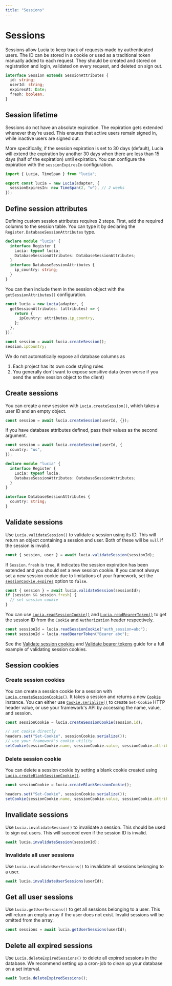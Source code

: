 ```yaml
---
title: "Sessions"
---
```


# Sessions

Sessions allow Lucia to keep track of requests made by authenticated users. The ID can be stored in a cookie or used as a traditional token manually added to each request. They should be created and stored on registration and login, validated on every request, and deleted on sign out.

```ts
interface Session extends SessionAttributes {
  id: string;
  userId: string;
  expiresAt: Date;
  fresh: boolean;
}
```

## Session lifetime

Sessions do not have an absolute expiration. The expiration gets extended whenever they're used. This ensures that active users remain signed in, while inactive users are signed out.

More specifically, if the session expiration is set to 30 days (default), Lucia will extend the expiration by another 30 days when there are less than 15 days (half of the expiration) until expiration. You can configure the expiration with the `sessionExpiresIn` configuration.

```ts
import { Lucia, TimeSpan } from "lucia";

export const lucia = new Lucia(adapter, {
  sessionExpiresIn: new TimeSpan(2, "w"), // 2 weeks
});
```

## Define session attributes

Defining custom session attributes requires 2 steps. First, add the required columns to the session table. You can type it by declaring the `Register.DatabaseSessionAttributes` type.

```ts
declare module "lucia" {
  interface Register {
    Lucia: typeof lucia;
    DatabaseSessionAttributes: DatabaseSessionAttributes;
  }
  interface DatabaseSessionAttributes {
    ip_country: string;
  }
}
```

You can then include them in the session object with the `getSessionAttributes()` configuration.

```ts
const lucia = new Lucia(adapter, {
  getSessionAttributes: (attributes) => {
    return {
      ipCountry: attributes.ip_country,
    };
  },
});

const session = await lucia.createSession();
session.ipCountry;
```

We do not automatically expose all database columns as

1. Each project has its own code styling rules
2. You generally don't want to expose sensitive data (even worse if you send the entire session object to the client)

## Create sessions

You can create a new session with `Lucia.createSession()`, which takes a user ID and an empty object.

```ts
const session = await lucia.createSession(userId, {});
```

If you have database attributes defined, pass their values as the second argument.

```ts
const session = await lucia.createSession(userId, {
  country: "us",
});

declare module "lucia" {
  interface Register {
    Lucia: typeof lucia;
    DatabaseSessionAttributes: DatabaseSessionAttributes;
  }
}

interface DatabaseSessionAttributes {
  country: string;
}
```

## Validate sessions

Use `Lucia.validateSession()` to validate a session using its ID. This will return an object containing a session and user. Both of these will be `null` if the session is invalid.

```ts
const { session, user } = await lucia.validateSession(sessionId);
```

If `Session.fresh` is `true`, it indicates the session expiration has been extended and you should set a new session cookie. If you cannot always set a new session cookie due to limitations of your framework, set the [`sessionCookie.expires`](/basics/configuration#sessioncookie) option to `false`.

```ts
const { session } = await lucia.validateSession(sessionId);
if (session && session.fresh) {
  // set session cookie
}
```

You can use [`Lucia.readSessionCookie()`](/reference/main/Lucia/readSessionCookie) and [`Lucia.readBearerToken()`](/reference/main/Lucia/readBearerToken) to get the session ID from the `Cookie` and `Authorization` header respectively.

```ts
const sessionId = lucia.readSessionCookie("auth_session=abc");
const sessionId = lucia.readBearerToken("Bearer abc");
```

See the [Validate session cookies](/guides/validate-session-cookies) and [Validate bearer tokens](/guides/validate-bearer-tokens) guide for a full example of validating session cookies.

## Session cookies

### Create session cookies

You can create a session cookie for a session with [`Lucia.createSessionCookie()`](/reference/main/Lucia/createSessionCookie). It takes a session and returns a new [`Cookie`](/reference/main/Cookie) instance. You can either use [`Cookie.serialize()`](https://oslo.js.org/reference/cookie/Cookie/serialize) to create `Set-Cookie` HTTP header value, or use your framework's API by accessing the name, value, and session.

```ts
const sessionCookie = lucia.createSessionCookie(session.id);

// set cookie directly
headers.set("Set-Cookie", sessionCookie.serialize());
// use your framework's cookie utility
setCookie(sessionCookie.name, sessionCookie.value, sessionCookie.attributes);
```

### Delete session cookie

You can delete a session cookie by setting a blank cookie created using [`Lucia.createBlankSessionCookie()`](/reference/main/Lucia/createBlankSessionCookie).

```ts
const sessionCookie = lucia.createBlankSessionCookie();

headers.set("Set-Cookie", sessionCookie.serialize());
setCookie(sessionCookie.name, sessionCookie.value, sessionCookie.attributes);
```

## Invalidate sessions

Use `Lucia.invalidateSession()` to invalidate a session. This should be used to sign out users. This will succeed even if the session ID is invalid.

```ts
await lucia.invalidateSession(sessionId);
```

### Invalidate all user sessions

Use `Lucia.invalidateUserSessions()` to invalidate all sessions belonging to a user.

```ts
await lucia.invalidateUserSessions(userId);
```

## Get all user sessions

Use `Lucia.getUserSessions()` to get all sessions belonging to a user. This will return an empty array if the user does not exist. Invalid sessions will be omitted from the array.

```ts
const sessions = await lucia.getUserSessions(userId);
```

## Delete all expired sessions

Use `Lucia.deleteExpiredSessions()` to delete all expired sessions in the database. We recommend setting up a cron-job to clean up your database on a set interval.

```ts
await lucia.deleteExpiredSessions();
```

